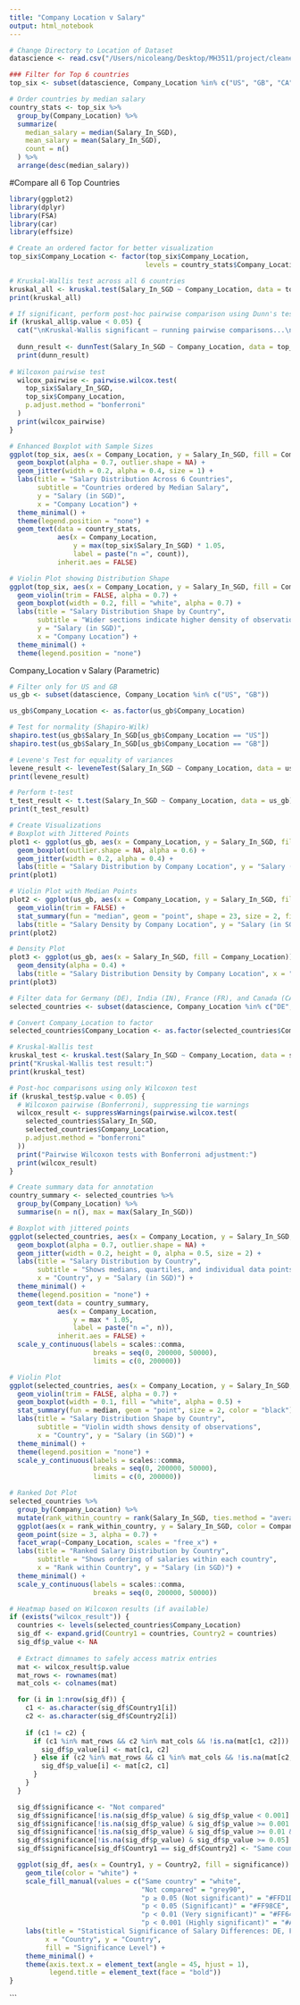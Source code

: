 ```yaml
---
title: "Company Location v Salary"
output: html_notebook
---
```


```r
# Change Directory to Location of Dataset
datascience <- read.csv("/Users/nicoleang/Desktop/MH3511/project/cleaned_DataScienceSalary.csv")
```

```r
### Filter for Top 6 countries
top_six <- subset(datascience, Company_Location %in% c("US", "GB", "CA", "DE", "IN", "FR"))
```
```r
# Order countries by median salary
country_stats <- top_six %>%
  group_by(Company_Location) %>%
  summarize(
    median_salary = median(Salary_In_SGD),
    mean_salary = mean(Salary_In_SGD),
    count = n()
  ) %>%
  arrange(desc(median_salary))
```

#Compare all 6 Top Countries 
```r
library(ggplot2)
library(dplyr)
library(FSA)
library(car)
library(effsize)

# Create an ordered factor for better visualization
top_six$Company_Location <- factor(top_six$Company_Location, 
                                  levels = country_stats$Company_Location)

# Kruskal-Wallis test across all 6 countries
kruskal_all <- kruskal.test(Salary_In_SGD ~ Company_Location, data = top_six)
print(kruskal_all)

# If significant, perform post-hoc pairwise comparison using Dunn's test
if (kruskal_all$p.value < 0.05) {
  cat("\nKruskal-Wallis significant — running pairwise comparisons...\n")
  
  dunn_result <- dunnTest(Salary_In_SGD ~ Company_Location, data = top_six, method = "bonferroni")
  print(dunn_result)
  
# Wilcoxon pairwise test
  wilcox_pairwise <- pairwise.wilcox.test(
    top_six$Salary_In_SGD, 
    top_six$Company_Location,
    p.adjust.method = "bonferroni"
  )
  print(wilcox_pairwise)
}

# Enhanced Boxplot with Sample Sizes
ggplot(top_six, aes(x = Company_Location, y = Salary_In_SGD, fill = Company_Location)) +
  geom_boxplot(alpha = 0.7, outlier.shape = NA) +
  geom_jitter(width = 0.2, alpha = 0.4, size = 1) +
  labs(title = "Salary Distribution Across 6 Countries",
       subtitle = "Countries ordered by Median Salary",
       y = "Salary (in SGD)", 
       x = "Company Location") +
  theme_minimal() +
  theme(legend.position = "none") +
  geom_text(data = country_stats, 
            aes(x = Company_Location, 
                y = max(top_six$Salary_In_SGD) * 1.05, 
                label = paste("n =", count)),
            inherit.aes = FALSE)

# Violin Plot showing Distribution Shape
ggplot(top_six, aes(x = Company_Location, y = Salary_In_SGD, fill = Company_Location)) +
  geom_violin(trim = FALSE, alpha = 0.7) +
  geom_boxplot(width = 0.2, fill = "white", alpha = 0.7) +
  labs(title = "Salary Distribution Shape by Country",
       subtitle = "Wider sections indicate higher density of observations",
       y = "Salary (in SGD)", 
       x = "Company Location") +
  theme_minimal() +
  theme(legend.position = "none")

```

Company_Location v Salary (Parametric)
```r
# Filter only for US and GB
us_gb <- subset(datascience, Company_Location %in% c("US", "GB"))

us_gb$Company_Location <- as.factor(us_gb$Company_Location)

# Test for normality (Shapiro-Wilk)
shapiro.test(us_gb$Salary_In_SGD[us_gb$Company_Location == "US"])
shapiro.test(us_gb$Salary_In_SGD[us_gb$Company_Location == "GB"])

# Levene's Test for equality of variances
levene_result <- leveneTest(Salary_In_SGD ~ Company_Location, data = us_gb)
print(levene_result)

# Perform t-test
t_test_result <- t.test(Salary_In_SGD ~ Company_Location, data = us_gb)
print(t_test_result)

# Create Visualizations
# Boxplot with Jittered Points
plot1 <- ggplot(us_gb, aes(x = Company_Location, y = Salary_In_SGD, fill = Company_Location)) +
  geom_boxplot(outlier.shape = NA, alpha = 0.6) +
  geom_jitter(width = 0.2, alpha = 0.4) +
  labs(title = "Salary Distribution by Company Location", y = "Salary (in SGD)")
print(plot1)

# Violin Plot with Median Points
plot2 <- ggplot(us_gb, aes(x = Company_Location, y = Salary_In_SGD, fill = Company_Location)) +
  geom_violin(trim = FALSE) +
  stat_summary(fun = "median", geom = "point", shape = 23, size = 2, fill = "white") +
  labs(title = "Salary Density by Company Location", y = "Salary (in SGD)")
print(plot2)

# Density Plot
plot3 <- ggplot(us_gb, aes(x = Salary_In_SGD, fill = Company_Location)) +
  geom_density(alpha = 0.4) +
  labs(title = "Salary Distribution Density by Company Location", x = "Salary (in SGD)")
print(plot3)

```


```r
# Filter data for Germany (DE), India (IN), France (FR), and Canada (CA)
selected_countries <- subset(datascience, Company_Location %in% c("DE", "IN", "FR", "CA"))

# Convert Company_Location to factor 
selected_countries$Company_Location <- as.factor(selected_countries$Company_Location)

# Kruskal-Wallis test
kruskal_test <- kruskal.test(Salary_In_SGD ~ Company_Location, data = selected_countries)
print("Kruskal-Wallis test result:")
print(kruskal_test)

# Post-hoc comparisons using only Wilcoxon test
if (kruskal_test$p.value < 0.05) {
  # Wilcoxon pairwise (Bonferroni), suppressing tie warnings
  wilcox_result <- suppressWarnings(pairwise.wilcox.test(
    selected_countries$Salary_In_SGD,
    selected_countries$Company_Location,
    p.adjust.method = "bonferroni"
  ))
  print("Pairwise Wilcoxon tests with Bonferroni adjustment:")
  print(wilcox_result)
}

# Create summary data for annotation
country_summary <- selected_countries %>%
  group_by(Company_Location) %>%
  summarise(n = n(), max = max(Salary_In_SGD))

# Boxplot with jittered points
ggplot(selected_countries, aes(x = Company_Location, y = Salary_In_SGD, fill = Company_Location)) +
  geom_boxplot(alpha = 0.7, outlier.shape = NA) +
  geom_jitter(width = 0.2, height = 0, alpha = 0.5, size = 2) +
  labs(title = "Salary Distribution by Country",
       subtitle = "Shows medians, quartiles, and individual data points",
       x = "Country", y = "Salary (in SGD)") +
  theme_minimal() +
  theme(legend.position = "none") +
  geom_text(data = country_summary, 
            aes(x = Company_Location, 
                y = max * 1.05, 
                label = paste("n =", n)),
            inherit.aes = FALSE) +
  scale_y_continuous(labels = scales::comma, 
                     breaks = seq(0, 200000, 50000),
                     limits = c(0, 200000))

# Violin Plot
ggplot(selected_countries, aes(x = Company_Location, y = Salary_In_SGD, fill = Company_Location)) +
  geom_violin(trim = FALSE, alpha = 0.7) +
  geom_boxplot(width = 0.1, fill = "white", alpha = 0.5) +
  stat_summary(fun = median, geom = "point", size = 2, color = "black") +
  labs(title = "Salary Distribution Shape by Country",
       subtitle = "Violin width shows density of observations",
       x = "Country", y = "Salary (in SGD)") +
  theme_minimal() +
  theme(legend.position = "none") +
  scale_y_continuous(labels = scales::comma, 
                     breaks = seq(0, 200000, 50000),
                     limits = c(0, 200000))

# Ranked Dot Plot 
selected_countries %>%
  group_by(Company_Location) %>%
  mutate(rank_within_country = rank(Salary_In_SGD, ties.method = "average")) %>%
  ggplot(aes(x = rank_within_country, y = Salary_In_SGD, color = Company_Location)) +
  geom_point(size = 3, alpha = 0.7) +
  facet_wrap(~Company_Location, scales = "free_x") +
  labs(title = "Ranked Salary Distribution by Country",
       subtitle = "Shows ordering of salaries within each country",
       x = "Rank within Country", y = "Salary (in SGD)") +
  theme_minimal() +
  scale_y_continuous(labels = scales::comma, 
                     breaks = seq(0, 200000, 50000))

# Heatmap based on Wilcoxon results (if available)
if (exists("wilcox_result")) {
  countries <- levels(selected_countries$Company_Location)
  sig_df <- expand.grid(Country1 = countries, Country2 = countries)
  sig_df$p_value <- NA
  
  # Extract dimnames to safely access matrix entries
  mat <- wilcox_result$p.value
  mat_rows <- rownames(mat)
  mat_cols <- colnames(mat)

  for (i in 1:nrow(sig_df)) {
    c1 <- as.character(sig_df$Country1[i])
    c2 <- as.character(sig_df$Country2[i])
    
    if (c1 != c2) {
      if (c1 %in% mat_rows && c2 %in% mat_cols && !is.na(mat[c1, c2])) {
        sig_df$p_value[i] <- mat[c1, c2]
      } else if (c2 %in% mat_rows && c1 %in% mat_cols && !is.na(mat[c2, c1])) {
        sig_df$p_value[i] <- mat[c2, c1]
      }
    }
  }

  sig_df$significance <- "Not compared"
  sig_df$significance[!is.na(sig_df$p_value) & sig_df$p_value < 0.001] <- "p < 0.001 (Highly significant)"
  sig_df$significance[!is.na(sig_df$p_value) & sig_df$p_value >= 0.001 & sig_df$p_value < 0.01] <- "p < 0.01 (Very significant)"
  sig_df$significance[!is.na(sig_df$p_value) & sig_df$p_value >= 0.01 & sig_df$p_value < 0.05] <- "p < 0.05 (Significant)"
  sig_df$significance[!is.na(sig_df$p_value) & sig_df$p_value >= 0.05] <- "p ≥ 0.05 (Not significant)"
  sig_df$significance[sig_df$Country1 == sig_df$Country2] <- "Same country"

  ggplot(sig_df, aes(x = Country1, y = Country2, fill = significance)) +
    geom_tile(color = "white") +
    scale_fill_manual(values = c("Same country" = "white", 
                                 "Not compared" = "grey90",
                                 "p ≥ 0.05 (Not significant)" = "#FFD1DC", 
                                 "p < 0.05 (Significant)" = "#FF98CE", 
                                 "p < 0.01 (Very significant)" = "#FF64B8", 
                                 "p < 0.001 (Highly significant)" = "#A94064")) +
    labs(title = "Statistical Significance of Salary Differences: DE, FR, IN, CA",
         x = "Country", y = "Country",
         fill = "Significance Level") +
    theme_minimal() +
    theme(axis.text.x = element_text(angle = 45, hjust = 1),
          legend.title = element_text(face = "bold"))
}
```



```

